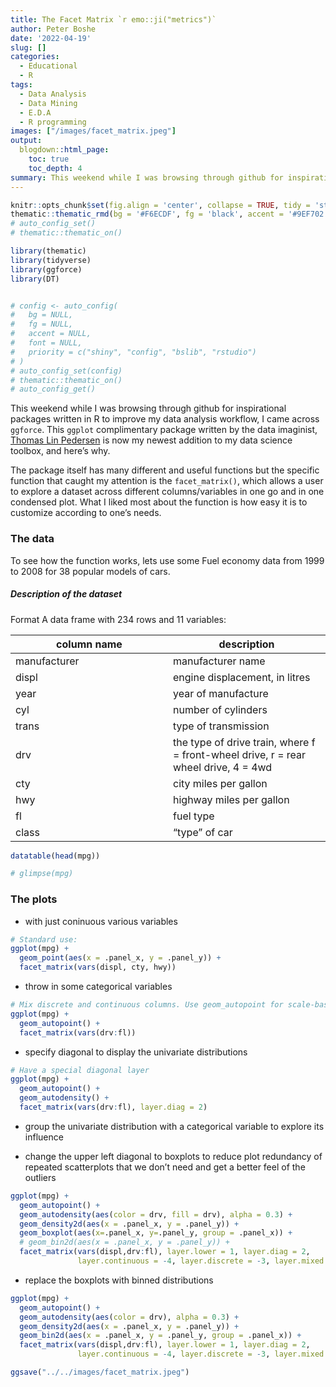 ```yaml
---
title: The Facet Matrix `r emo::ji("metrics")`
author: Peter Boshe
date: '2022-04-19'
slug: []
categories:
  - Educational
  - R
tags:
  - Data Analysis
  - Data Mining
  - E.D.A
  - R programming
images: ["/images/facet_matrix.jpeg"]
output:
  blogdown::html_page:
    toc: true
    toc_depth: 4
summary: This weekend while I was browsing through github for inspirational packages written in R to improve my data analysis workflow, I came across ggforce which is now my newest addition to my data science toolbox, and here's why.
---
```



```r
knitr::opts_chunk$set(fig.align = 'center', collapse = TRUE, tidy = 'styler', echo = FALSE)
thematic::thematic_rmd(bg = '#F6ECDF', fg = 'black', accent = '#9EF702')
# auto_config_set()
# thematic::thematic_on()
```

 
```r
library(thematic)
library(tidyverse)
library(ggforce)
library(DT)


# config <- auto_config(
#   bg = NULL,
#   fg = NULL,
#   accent = NULL,
#   font = NULL,
#   priority = c("shiny", "config", "bslib", "rstudio")
# )
# auto_config_set(config)
# thematic::thematic_on()
# auto_config_get()
```
 



 This weekend while I was browsing through github for inspirational packages written in R to improve my data analysis workflow, I came across `ggforce`. This `ggplot` complimentary package written by the data imaginist, [Thomas Lin Pedersen](https://www.data-imaginist.com/about) is now my newest addition to my data science toolbox, and here's why.
 
 The package itself has many different and useful functions but the specific function that caught my attention is the `facet_matrix()`, which allows a user to explore a dataset across different columns/variables in one go and in one condensed plot. What I liked most about the function is how easy it is to customize according to one's needs.

### The data

 To see how the function works, lets use some Fuel economy data from 1999 to 2008 for 38 popular models of cars.

##### Description of the dataset

Format
A data frame with 234 rows and 11 variables:

|column name | description |
| --- | --- |
| manufacturer | manufacturer name |
| displ | engine displacement, in litres |
| year | year of manufacture |
| cyl | number of cylinders |
| trans | type of transmission |
| drv | the type of drive train, where f = front-wheel drive, r = rear wheel drive, 4 = 4wd |
| cty | city miles per gallon |
| hwy | highway miles per gallon |
| fl | fuel type |
| class | "type" of car |



 
```r
datatable(head(mpg))
```

```r
# glimpse(mpg)
```


### The plots

- with just coninuous various variables

```r
# Standard use:
ggplot(mpg) +
  geom_point(aes(x = .panel_x, y = .panel_y)) +
  facet_matrix(vars(displ, cty, hwy))
```


- throw in some categorical variables

```r
# Mix discrete and continuous columns. Use geom_autopoint for scale-based jitter
ggplot(mpg) +
  geom_autopoint() +
  facet_matrix(vars(drv:fl))
```


- specify diagonal to display the univariate distributions

```r
# Have a special diagonal layer
ggplot(mpg) +
  geom_autopoint() +
  geom_autodensity() +
  facet_matrix(vars(drv:fl), layer.diag = 2)
```


- group the univariate distribution with a categorical variable to explore its influence

- change the upper left diagonal to boxplots to reduce plot redundancy of repeated scatterplots that we don't need and get a better feel of the outliers

```r
ggplot(mpg) +
  geom_autopoint() +
  geom_autodensity(aes(color = drv, fill = drv), alpha = 0.3) +
  geom_density2d(aes(x = .panel_x, y = .panel_y)) +
  geom_boxplot(aes(x=.panel_x, y=.panel_y, group = .panel_x)) +
  # geom_bin2d(aes(x = .panel_x, y = .panel_y)) +
  facet_matrix(vars(displ,drv:fl), layer.lower = 1, layer.diag = 2,
               layer.continuous = -4, layer.discrete = -3, layer.mixed = -3)


```


- replace the boxplots with binned distributions

```r
ggplot(mpg) +
  geom_autopoint() +
  geom_autodensity(aes(color = drv), alpha = 0.3) +
  geom_density2d(aes(x = .panel_x, y = .panel_y)) +
  geom_bin2d(aes(x = .panel_x, y = .panel_y, group = .panel_x)) +
  facet_matrix(vars(displ,drv:fl), layer.lower = 1, layer.diag = 2,
               layer.continuous = -4, layer.discrete = -3, layer.mixed = -3)

ggsave("../../images/facet_matrix.jpeg")
```

















